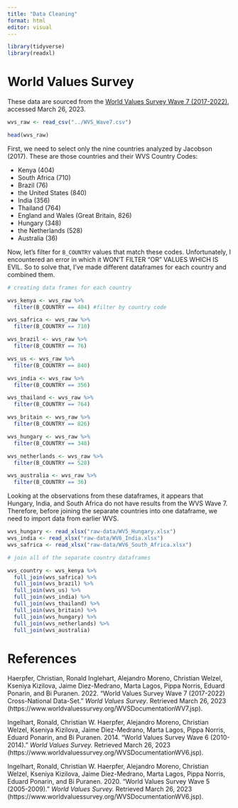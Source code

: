 ```yaml
---
title: "Data Cleaning"
format: html
editor: visual
---
```


```r
library(tidyverse)
library(readxl)
```

# World Values Survey

These data are sourced from the [World Values Survey Wave 7 (2017-2022)](https://www.worldvaluessurvey.org/WVSDocumentationWV7.jsp), accessed March 26, 2023.

```r
wvs_raw <- read_csv("../WVS_Wave7.csv")
```

```r
head(wvs_raw)
```

First, we need to select only the nine countries analyzed by Jacobson (2017). These are those countries and their WVS Country Codes:

 - Kenya (404)
 - South Africa (710)
 - Brazil (76)
 - the United States (840)
 - India (356)
 - Thailand (764)
 - England and Wales (Great Britain, 826)
 - Hungary (348)
 - the Netherlands (528)
 - Australia (36)

Now, let's filter for `B_COUNTRY` values that match these codes. Unfortunately, I encountered an error in which it WON'T FILTER "OR" VALUES WHICH IS EVIL. So to solve that, I've made different dataframes for each country and combined them.

```r
# creating data frames for each country

wvs_kenya <- wvs_raw %>% 
  filter(B_COUNTRY == 404) #filter by country code

wvs_safrica <- wvs_raw %>% 
  filter(B_COUNTRY == 710)

wvs_brazil <- wvs_raw %>% 
  filter(B_COUNTRY == 76)

wvs_us <- wvs_raw %>% 
  filter(B_COUNTRY == 840)

wvs_india <- wvs_raw %>% 
  filter(B_COUNTRY == 356)

wvs_thailand <- wvs_raw %>% 
  filter(B_COUNTRY == 764)

wvs_britain <- wvs_raw %>% 
  filter(B_COUNTRY == 826)

wvs_hungary <- wvs_raw %>% 
  filter(B_COUNTRY == 348)

wvs_netherlands <- wvs_raw %>% 
  filter(B_COUNTRY == 528)

wvs_australia <- wvs_raw %>% 
  filter(B_COUNTRY == 36)
```

Looking at the observations from these dataframes, it appears that Hungary, India, and South Africa do not have results from the WVS Wave 7. Therefore, before joining the separate countries into one dataframe, we need to import data from earlier WVS.

```r
wvs_hungary <- read_xlsx("raw-data/WV5_Hungary.xlsx")
wvs_india <- read_xlsx("raw-data/WV6_India.xlsx")
wvs_safrica <- read_xlsx("raw-data/WV6_South_Africa.xlsx")
```

```r
# join all of the separate country dataframes

wvs_country <- wvs_kenya %>% 
  full_join(wvs_safrica) %>% 
  full_join(wvs_brazil) %>% 
  full_join(wvs_us) %>% 
  full_join(wvs_india) %>% 
  full_join(wvs_thailand) %>% 
  full_join(wvs_britain) %>% 
  full_join(wvs_hungary) %>% 
  full_join(wvs_netherlands) %>% 
  full_join(wvs_australia)

```



# References

Haerpfer, Christian, Ronald Inglehart, Alejandro Moreno, Christian Welzel, Kseniya Kizilova, Jaime Diez-Medrano, Marta Lagos, Pippa Norris, Eduard Ponarin, and Bi Puranen. 2022. “World Values Survey Wave 7 (2017-2022) Cross-National Data-Set.” *World Values Survey*. Retrieved March 26, 2023 (https://www.worldvaluessurvey.org/WVSDocumentationWV7.jsp).

Ingelhart, Ronald, Christian W. Haerpfer, Alejandro Moreno, Christian Welzel, Kseniya Kizilova, Jaime Diez-Medrano, Marta Lagos, Pippa Norris, Eduard Ponarin, and Bi Puranen. 2014. “World Values Survey Wave 6 (2010-2014).” *World Values Survey.* Retrieved March 26, 2023 (https://www.worldvaluessurvey.org/WVSDocumentationWV6.jsp).

Ingelhart, Ronald, Christian W. Haerpfer, Alejandro Moreno, Christian Welzel, Kseniya Kizilova, Jaime Diez-Medrano, Marta Lagos, Pippa Norris, Eduard Ponarin, and Bi Puranen. 2020. “World Values Survey Wave 5 (2005-2009).” *World Values Survey.* Retrieved March 26, 2023 (https://www.worldvaluessurvey.org/WVSDocumentationWV6.jsp).

